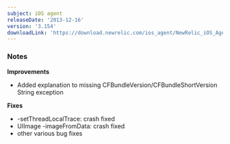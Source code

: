 ```yaml
---
subject: iOS agent
releaseDate: '2013-12-16'
version: '3.154'
downloadLink: 'https://download.newrelic.com/ios_agent/NewRelic_iOS_Agent_3.154.zip'
---
```


### Notes

**Improvements**

* Added explanation to missing CFBundleVersion/CFBundleShortVersion String exception

**Fixes**

* \-setThreadLocalTrace: crash fixed
* UIImage -imageFromData: crash fixed
* other various bug fixes
